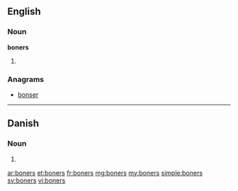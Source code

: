 ==English==

===Noun===
'''boners'''

# {{plural of|boner}}

===Anagrams===
* [[bonser#English|bonser]]

----

==Danish==

===Noun===
{{head|da|noun form|g=c}}

# {{form of|genitive plural indefinite|bon|lang=da}}

[[ar:boners]]
[[et:boners]]
[[fr:boners]]
[[mg:boners]]
[[my:boners]]
[[simple:boners]]
[[sv:boners]]
[[vi:boners]]